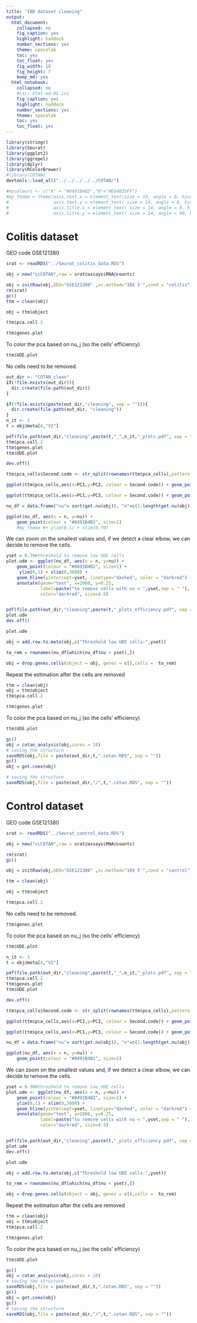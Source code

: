 ```yaml
---
title: "IBD dataset cleaning"
output:
  html_document: 
    collapsed: no
    fig_caption: yes
    highlight: haddock
    number_sections: yes
    theme: spacelab
    toc: yes
    toc_float: yes
    fig_width: 10
    fig_height: 7
    keep_md: yes
  html_notebook:
    collapsed: no
    #css: html-md-01.css
    fig_caption: yes
    highlight: haddock
    number_sections: yes
    theme: spacelab
    toc: yes
    toc_float: yes
---
```


```r
library(stringr)
library(Seurat)
library(ggplot2)
library(ggrepel)
library(dplyr)
library(RColorBrewer)
#library(COTAN)
devtools::load_all("../../../../../COTAN/")

#mycolours <- c("A" = "#8491B4B2","B"="#E64B35FF")
#my_theme = theme(axis.text.x = element_text(size = 14, angle = 0, hjust = .5, vjust = .5, face = "plain", colour ="#3C5488FF" ),
#                 axis.text.y = element_text( size = 14, angle = 0, hjust = 0, vjust = .5, face = "plain", colour ="#3C5488FF"),
#                 axis.title.x = element_text( size = 14, angle = 0, hjust = .5, vjust = 0, face = "plain", colour ="#3C5488FF"),
#                 axis.title.y = element_text( size = 14, angle = 90, hjust = .5, vjust = .5, face = "plain", colour ="#3C5488FF"))

```

# Colitis dataset

GEO code GSE121380

```r
srat <- readRDS("../Seurat_colitis_data.RDS")

obj = new("scCOTAN",raw = srat@assays$RNA@counts)

obj = initRaw(obj,GEO="GSE121380" ,sc.method="10X 5'",cond = "colitis")
rm(srat)
gc()
ttm = clean(obj)

obj = ttm$object

ttm$pca.cell.2
```

```r
ttm$genes.plot
```

To color the pca based on nu_j (so the cells' efficiency)

```r
ttm$UDE.plot
```

No cells need to be removed.

```r
out_dir <- "COTAN_clean"
if(!file.exists(out_dir)){
  dir.create(file.path(out_dir))
}

if(!file.exists(paste(out_dir,"cleaning", sep = ""))){   
  dir.create(file.path(out_dir, "cleaning"))
}
n_it <- 1
t = obj@meta[4,"V2"]

pdf(file.path(out_dir,"cleaning",paste(t,"_",n_it,"_plots.pdf", sep = "")))
ttm$pca.cell.2
ttm$genes.plot
ttm$UDE.plot

dev.off()
```

```r
ttm$pca_cells$Second.code <- str_split(rownames(ttm$pca_cells),pattern = "_|[.]",simplify = T)[,3]

ggplot(ttm$pca_cells,aes(x=PC1,y=PC2, colour = Second.code)) + geom_point(size = 1.5,alpha= 0.5)

```

```r
ggplot(ttm$pca_cells,aes(x=PC1,y=PC3, colour = Second.code)) + geom_point(size = 0.5,alpha= 0.5)

```

```r
nu_df = data.frame("nu"= sort(get.nu(obj)), "n"=c(1:length(get.nu(obj))))

ggplot(nu_df, aes(x = n, y=nu)) + 
    geom_point(colour = "#8491B4B2", size=1)
    #my_theme #+ ylim(0,1) + xlim(0,70)

```

We can zoom on the smallest values and, if we detect a clear elbow, we can decide to remove the cells.

```r
yset = 0.39#threshold to remove low UDE cells
plot.ude <- ggplot(nu_df, aes(x = n, y=nu)) + 
    geom_point(colour = "#8491B4B2", size=1) + 
     ylim(0,1) + xlim(0,3000) +
    geom_hline(yintercept=yset, linetype="dashed", color = "darkred") +
    annotate(geom="text", x=2000, y=0.25, 
             label=paste("to remove cells with nu < ",yset,sep = " "), 
             color="darkred", size=4.5)


pdf(file.path(out_dir,"cleaning",paste(t,"_plots_efficiency.pdf", sep = "")))
plot.ude
dev.off()

plot.ude
```

```r
obj = add.row.to.meta(obj,c("Threshold low UDE cells:",yset)) 

to_rem = rownames(nu_df[which(nu_df$nu < yset),])

obj = drop.genes.cells(object = obj, genes = c(),cells =  to_rem)
```

Repeat the estimation after the cells are removed

```r
ttm = clean(obj)
obj = ttm$object
ttm$pca.cell.2
```

```r
ttm$genes.plot
```

To color the pca based on nu_j (so the cells' efficiency)

```r
ttm$UDE.plot
```

```r
gc()
obj = cotan_analysis(obj,cores = 10)
# saving the structure 
saveRDS(obj,file = paste(out_dir,t,".cotan.RDS", sep = ""))
gc()
obj = get.coex(obj)

# saving the structure 
saveRDS(obj,file = paste(out_dir,"/",t,".cotan.RDS", sep = ""))
```

# Control dataset

GEO code GSE121380

```r
srat <- readRDS("../Seurat_control_data.RDS")

obj = new("scCOTAN",raw = srat@assays$RNA@counts)

rm(srat)
gc()

obj = initRaw(obj,GEO="GSE121380" ,sc.method="10X 5'",cond = "control")

ttm = clean(obj)

obj = ttm$object

ttm$pca.cell.2
```

No cells need to be removed.

```r
ttm$genes.plot
```

To color the pca based on nu_j (so the cells' efficiency)

```r
ttm$UDE.plot
```

```r
n_it <- 1
t = obj@meta[4,"V2"]

pdf(file.path(out_dir,"cleaning",paste(t,"_",n_it,"_plots.pdf", sep = "")))
ttm$pca.cell.2
ttm$genes.plot
ttm$UDE.plot

dev.off()
```

```r
ttm$pca_cells$Second.code <- str_split(rownames(ttm$pca_cells),pattern = "_|[.]",simplify = T)[,3]

ggplot(ttm$pca_cells,aes(x=PC1,y=PC2, colour = Second.code)) + geom_point(size = 1.5,alpha= 0.5)

```

```r
ggplot(ttm$pca_cells,aes(x=PC1,y=PC3, colour = Second.code)) + geom_point(size = 0.5,alpha= 0.5)

```

```r
nu_df = data.frame("nu"= sort(get.nu(obj)), "n"=c(1:length(get.nu(obj))))

ggplot(nu_df, aes(x = n, y=nu)) + 
    geom_point(colour = "#8491B4B2", size=1)
```

We can zoom on the smallest values and, if we detect a clear elbow, we can decide to remove the cells.

```r
yset = 0.38#threshold to remove low UDE cells
plot.ude <- ggplot(nu_df, aes(x = n, y=nu)) + 
    geom_point(colour = "#8491B4B2", size=1) + 
    ylim(0,1) + xlim(0,3000) +
    geom_hline(yintercept=yset, linetype="dashed", color = "darkred") +
    annotate(geom="text", x=2000, y=0.25, 
             label=paste("to remove cells with nu < ",yset,sep = " "), 
             color="darkred", size=4.5)


pdf(file.path(out_dir,"cleaning",paste(t,"_plots_efficiency.pdf", sep = "")))
plot.ude
dev.off()

plot.ude
```

```r
obj = add.row.to.meta(obj,c("Threshold low UDE cells:",yset)) 

to_rem = rownames(nu_df[which(nu_df$nu < yset),])

obj = drop.genes.cells(object = obj, genes = c(),cells =  to_rem)
```

Repeat the estimation after the cells are removed

```r
ttm = clean(obj)
obj = ttm$object
ttm$pca.cell.2
```

```r
ttm$genes.plot
```

To color the pca based on nu_j (so the cells' efficiency)

```r
ttm$UDE.plot
```

```r
gc()
obj = cotan_analysis(obj,cores = 10)
# saving the structure 
saveRDS(obj,file = paste(out_dir,t,".cotan.RDS", sep = ""))
gc()
obj = get.coex(obj)
gc()
# saving the structure 
saveRDS(obj,file = paste(out_dir,"/",t,".cotan.RDS", sep = ""))
```
